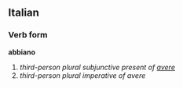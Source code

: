 ==Italian==
===Verb form===
'''abbiano'''

# ''third-person plural subjunctive present of [[avere]]''
# ''third-person plural imperative of avere''